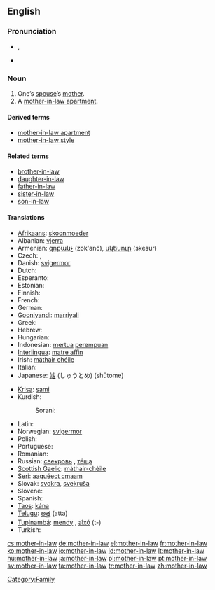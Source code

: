 ==English==
{{wikipedia}}

{{rfe}}

===Pronunciation===
* {{a|UK}} {{IPA|/ˈmʌð.ə(ɹ).ɪnˌlɔː/}}, {{SAMPA|/"mVD.@(r).In%lO:/}}
* {{audio|en-us-mother-in-law.ogg|Audio (US)}}

===Noun===
{{en-noun|sg=[[mother]]-[[in-law]]|pl=mothers-in-law}}

# One’s [[spouse]]’s [[mother]].
# A [[mother-in-law apartment]].

====Derived terms====
* [[mother-in-law apartment]]
* [[mother-in-law style]]

====Related terms====
* [[brother-in-law]]
* [[daughter-in-law]]
* [[father-in-law]]
* [[sister-in-law]]
* [[son-in-law]]

====Translations====
{{trans-top|spouse’s mother}}
* [[Afrikaans]]: [[skoonmoeder]]
* Albanian: [[vjerra]] {{f}}
* Armenian: {{i|wife’s mother-in-law}} [[զոքանչ]] (zok'anč), {{i|husband’s mother-in-law}} [[սկեսուր]] (skesur)
* Czech: {{t+|cs|tchýně|f}}, {{t+|cs|tchyně|f}}
* Danish: [[svigermor]]
* Dutch: {{t+|nl|schoonmoeder|f}}
* Esperanto: {{t+|eo|bopatrino|xs=Esperanto}}
* Estonian: {{t+|et|ämm}}
* Finnish: {{t+|fi|anoppi}}
* French: {{t+|fr|belle-mère|f}}
* German: {{t+|de|Schwiegermutter|f}}
* [[Gooniyandi]]: [[marriyali]]
* Greek: {{t+|el|πεθερά|f|sc=Grek}}
* Hebrew: {{t-|he|חמות|f|alt=חָמוֹת|tr=khamót|sc=Hebr}}
* Hungarian: {{t+|hu|anyós}}
* Indonesian: [[mertua]] [[perempuan]]
* [[Interlingua]]: [[matre affin]]
* Irish: [[máthair chéile]]
* Italian: {{t+|it|suocera|f}}
* Japanese: [[姑]] (しゅうとめ) (shūtome)
{{trans-mid}}
* [[Krisa]]: [[sami]] {{i|husband’s mother}}
* Kurdish:
*: Sorani: {{t|ku|خه‌سو|tr=xesu|sc=KUchar}}
* Latin: {{t-|la|socrus|f}}
* Norwegian: [[svigermor]] {{f}}
* Polish: {{t+|pl|teściowa|f}}
* Portuguese: {{t+|pt|sogra|f}}
* Romanian: {{t-|ro|soacră|f}}
* Russian: {{i|wife’s mother-in-law}} [[свекровь]] {{f}}, {{i|husband’s mother-in-law}} [[тёща]] {{f}}
* [[Scottish Gaelic]]: [[màthair-chèile]]
* [[Seri]]: [[aaquéect cmaam]] {{i|of a male}}
* Slovak: [[svokra]], [[svekruša]] {{f}}
* Slovene: {{t+|sl|tašča|f}}
* Spanish: {{t+|es|suegra|f}}
* [[Taos]]: [[kána]]
* [[Telugu]]: [[అత్త]] (atta)
* [[Tupinambá]]: [[mendy]] {{i|wife’s mother-in-law}}, [[aîxó]] (t-) {{i|husband’s mother-in-law}}
* Turkish: {{t+|tr|kaynana}}
{{trans-bottom}}

[[Category:Family]]

[[cs:mother-in-law]]
[[de:mother-in-law]]
[[el:mother-in-law]]
[[fr:mother-in-law]]
[[ko:mother-in-law]]
[[io:mother-in-law]]
[[id:mother-in-law]]
[[lt:mother-in-law]]
[[hu:mother-in-law]]
[[ja:mother-in-law]]
[[pl:mother-in-law]]
[[pt:mother-in-law]]
[[sv:mother-in-law]]
[[ta:mother-in-law]]
[[tr:mother-in-law]]
[[zh:mother-in-law]]